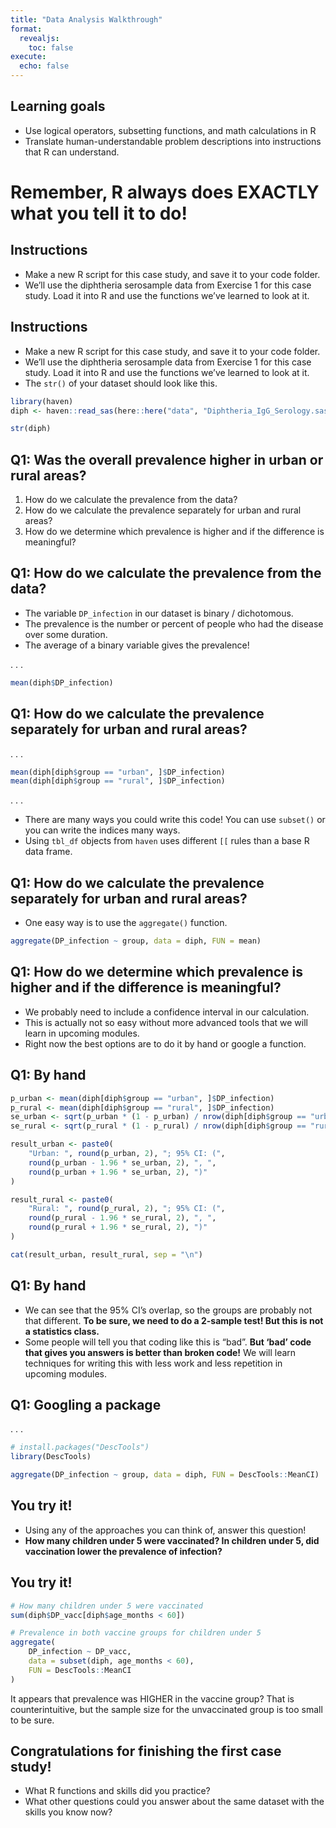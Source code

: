 ```yaml
---
title: "Data Analysis Walkthrough"
format:
  revealjs:
    toc: false
execute: 
  echo: false
---
```


## Learning goals

* Use logical operators, subsetting functions, and math calculations in R
* Translate human-understandable problem descriptions into instructions that
R can understand.

# Remember, R always does EXACTLY what you tell it to do!

## Instructions

* Make a new R script for this case study, and save it to your code folder.
* We'll use the diphtheria serosample data from Exercise 1 for this case study.
Load it into R and use the functions we've learned to look at it.

## Instructions

* Make a new R script for this case study, and save it to your code folder.
* We'll use the diphtheria serosample data from Exercise 1 for this case study.
Load it into R and use the functions we've learned to look at it.
* The `str()` of your dataset should look like this.

```r
library(haven)
diph <- haven::read_sas(here::here("data", "Diphtheria_IgG_Serology.sas7bdat"))
```

```r
str(diph)
```

## Q1: Was the overall prevalence higher in urban or rural areas?

::: {.incremental}

1. How do we calculate the prevalence from the data?
1. How do we calculate the prevalence separately for urban and rural areas?
1. How do we determine which prevalence is higher and if the difference is
meaningful?

:::

## Q1: How do we calculate the prevalence from the data?

::: {.incremental}

* The variable `DP_infection` in our dataset is binary / dichotomous.
* The prevalence is the number or percent of people who had the disease over
some duration.
* The average of a binary variable gives the prevalence!

:::

. . .

```r
mean(diph$DP_infection)
```

## Q1: How do we calculate the prevalence separately for urban and rural areas?

. . .

```r
mean(diph[diph$group == "urban", ]$DP_infection)
mean(diph[diph$group == "rural", ]$DP_infection)
```

. . .

* There are many ways you could write this code! You can use `subset()` or you
can write the indices many ways.
* Using `tbl_df` objects from `haven` uses different `[[` rules than a base R
data frame.

## Q1: How do we calculate the prevalence separately for urban and rural areas?

* One easy way is to use the `aggregate()` function.

```r
aggregate(DP_infection ~ group, data = diph, FUN = mean)
```

## Q1: How do we determine which prevalence is higher and if the difference is meaningful?

::: {.incremental}

* We probably need to include a confidence interval in our calculation.
* This is actually not so easy without more advanced tools that we will learn
in upcoming modules.
* Right now the best options are to do it by hand or google a function.

:::

## Q1: By hand

```r
p_urban <- mean(diph[diph$group == "urban", ]$DP_infection)
p_rural <- mean(diph[diph$group == "rural", ]$DP_infection)
se_urban <- sqrt(p_urban * (1 - p_urban) / nrow(diph[diph$group == "urban", ]))
se_rural <- sqrt(p_rural * (1 - p_rural) / nrow(diph[diph$group == "rural", ])) 

result_urban <- paste0(
	"Urban: ", round(p_urban, 2), "; 95% CI: (",
	round(p_urban - 1.96 * se_urban, 2), ", ",
	round(p_urban + 1.96 * se_urban, 2), ")"
)

result_rural <- paste0(
	"Rural: ", round(p_rural, 2), "; 95% CI: (",
	round(p_rural - 1.96 * se_rural, 2), ", ",
	round(p_rural + 1.96 * se_rural, 2), ")"
)

cat(result_urban, result_rural, sep = "\n")
```

## Q1: By hand

* We can see that the 95% CI's overlap, so the groups are probably not that
different. **To be sure, we need to do a 2-sample test! But this is not a
statistics class.**
* Some people will tell you that coding like this is "bad". **But 'bad' code
that gives you answers is better than broken code!** We will learn techniques for writing this with less work and less repetition
in upcoming modules.

## Q1: Googling a package

. . .

```r
# install.packages("DescTools")
library(DescTools)

aggregate(DP_infection ~ group, data = diph, FUN = DescTools::MeanCI)
```

## You try it!

* Using any of the approaches you can think of, answer this question!
* **How many children under 5 were vaccinated? In children under 5, did
vaccination lower the prevalence of infection?**

## You try it!

```r
# How many children under 5 were vaccinated
sum(diph$DP_vacc[diph$age_months < 60])

# Prevalence in both vaccine groups for children under 5
aggregate(
	DP_infection ~ DP_vacc,
	data = subset(diph, age_months < 60),
	FUN = DescTools::MeanCI
)
```

It appears that prevalence was HIGHER in the vaccine group? That is
counterintuitive, but the sample size for the unvaccinated group is too small
to be sure.

## Congratulations for finishing the first case study!

* What R functions and skills did you practice?
* What other questions could you answer about the same dataset with the skills
you know now?
